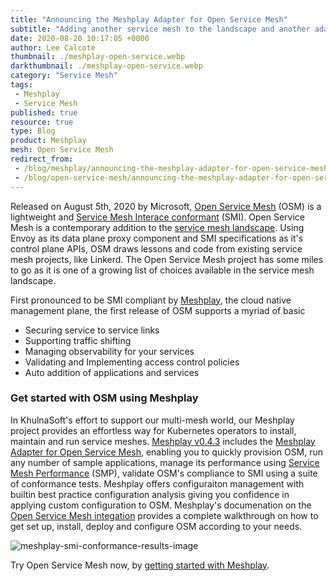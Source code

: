 ```yaml
---
title: "Announcing the Meshplay Adapter for Open Service Mesh"
subtitle: "Adding another service mesh to the landscape and another adapter to Meshplay"
date: 2020-08-20 10:17:05 +0000
author: Lee Calcote
thumbnail: ./meshplay-open-service.webp
darkthumbnail: ./meshplay-open-service.webp
category: "Service Mesh"
tags:
 - Meshplay
 - Service Mesh
published: true
resource: true
type: Blog
product: Meshplay
mesh: Open Service Mesh
redirect_from:
 - /blog/meshplay/announcing-the-meshplay-adapter-for-open-service-mesh/
 - /blog/open-service-mesh/announcing-the-meshplay-adapter-for-open-service-mesh
---
```



<BlogWrapper>

Released on August 5th, 2020 by Microsoft, [Open Service Mesh](https://openservicemesh.io/) (OSM) is a lightweight and [Service Mesh Interace conformant](https://khulnasoft.com/smi) (SMI). Open Service Mesh is a contemporary addition to the [service mesh landscape](/service-mesh-landscape). Using Envoy as its data plane proxy component and SMI specifications as it's control plane APIs, OSM draws lessons and code from existing service mesh projects, like Linkerd. The Open Service Mesh project has some miles to go as it is one of a growing list of choices available in the service mesh landscape.

First pronounced to be SMI compliant by [Meshplay](https://meshplay.khulnasoft.com/), the cloud native management plane, the first release of OSM supports a myriad of basic

<ul>
    <li>Securing service to service links</li>
    <li>Supporting traffic shifting</li>
    <li>Managing observability for your services</li>
    <li>Validating and Implementing access control policies</li>
    <li>Auto addition of applications and services</li>
</ul>

### Get started with OSM using Meshplay
In KhulnaSoft's effort to support our multi-mesh world, our Meshplay project provides an effortless way for Kubernetes operators to install, maintain and run service meshes. [Meshplay v0.4.3](https://github.com/khulnasoft/meshplay/releases/tag/v0.4.3) includes the [Meshplay Adapter for Open Service Mesh](https://github.com/khulnasoft/meshplay-osm), enabling you to quickly provision OSM, run any number of sample applications, manage its performance using [Service Mesh Performance](https://smp-spec.io/) (SMP), validate OSM's compliance to SMI using a suite of conformance tests. Meshplay offers configuraiton management with builtin best practice configuration analysis giving you confidence in applying custom configuration to OSM. Meshplay's documenation on the [Open Service Mesh integation](https://docs.meshplay.khulnasoft.com/service-meshes/adapters/osm) provides a complete walkthrough on how to get set up, install, deploy and configure OSM according to your needs.

<img src={conformance} className="" alt="meshplay-smi-conformance-results-image" />

Try Open Service Mesh now, by [getting started with Meshplay](/cloud-native-management/meshplay/getting-started).


</BlogWrapper>

